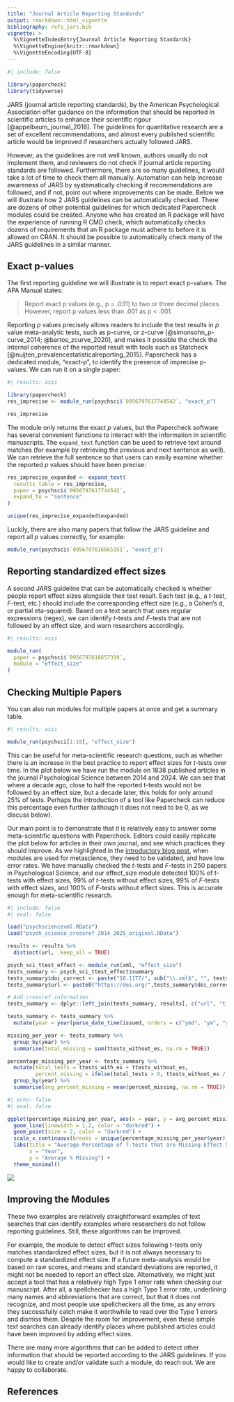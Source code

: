 ```yaml
---
title: "Journal Article Reporting Standards"
output: rmarkdown::html_vignette
bibliography: refs_jars.bib
vignette: >
  %\VignetteIndexEntry{Journal Article Reporting Standards}
  %\VignetteEngine{knitr::rmarkdown}
  %\VignetteEncoding{UTF-8}
---
```


```r
#| include: false

library(papercheck)
library(tidyverse)
```

JARS (journal article reporting standards), by the American Psychological Association offer guidance on the information that should be reported in scientific articles to enhance their scientific rigour [@appelbaum_journal_2018]. The guidelines for quantitative research are a set of excellent recommendations, and almost every published scientific article would be improved if researchers actually followed JARS.

However, as the guidelines are not well known, authors usually do not implement them, and reviewers do not check if journal article reporting standards are followed. Furthermore, there are so many guidelines, it would take a lot of time to check them all manually. Automation can help increase awareness of JARS by systematically checking if recommendations are followed, and if not, point out where improvements can be made. Below we will illustrate how 2 JARS guidelines can be automatically checked. There are dozens of other potential guidelines for which dedicated Papercheck modules could be created. Anyone who has created an R package will have the experience of running R CMD check, which automatically checks dozens of requirements that an R package must adhere to before it is allowed on CRAN. It should be possible to automatically check many of the JARS guidelines in a similar manner.

## Exact p-values

The first reporting guideline we will illustrate is to report exact p-values. The APA Manual states:

> Report exact p values (e.g., p = .031) to two or three decimal places. However, report p values less than .001 as p \< .001.

Reporting *p* values precisely allows readers to include the test results in *p* value meta-analytic tests, such as p-curve, or z-curve [@simonsohn_p-curve_2014; @bartos_zcurve_2020], and makes it possible the check the internal coherence of the reported result with tools such as Statcheck [@nuijten_prevalencestatisticalreporting_2015]. Papercheck has a dedicated module, "exact-p", to identify the presence of imprecise p-values. We can run it on a single paper:

```r
#| results: asis

library(papercheck)
res_imprecise <- module_run(psychsci$`0956797617744542`, "exact_p")

res_imprecise

```

The module only returns the exact *p* values, but the Papercheck software has several convenient functions to interact with the information in scientific manuscripts. The `expand_text` function can be used to retrieve text around matches (for example by retrieving the previous and next sentence as well). We can retrieve the full sentence so that users can easily examine whether the reported *p* values should have been precise:

```r
res_imprecise_expanded <- expand_text(
  results_table = res_imprecise, 
  paper = psychsci$`0956797617744542`, 
  expand_to = "sentence"
)

unique(res_imprecise_expanded$expanded)
```

Luckily, there are also many papers that follow the JARS guideline and report all *p* values correctly, for example:

```r
module_run(psychsci$`0956797616665351`, "exact_p")
```

## Reporting standardized effect sizes

A second JARS guideline that can be automatically checked is whether people report effect sizes alongside their test result. Each test (e.g., a *t*-test, *F*-test, etc.) should include the corresponding effect size (e.g., a Cohen's d, or partial eta-squared). Based on a text search that uses regular expressions (regex), we can identify *t*-tests and *F*-tests that are not followed by an effect size, and warn researchers accordingly.

```r
#| results: asis

module_run(
  paper = psychsci$`0956797616657319`,
  module = "effect_size"
)

```

## Checking Multiple Papers

You can also run modules for multiple papers at once and get a summary table.

```r
#| results: asis

module_run(psychsci[1:10], "effect_size")
```

This can be useful for meta-scientific research questions, such as whether there is an increase in the best practice to report effect sizes for *t*-tests over time. In the plot below we have run the module on 1838 published articles in the journal Psychological Science between 2014 and 2024. We can see that where a decade ago, close to half the reported t-tests would not be followed by an effect size, but a decade later, this holds for only around 25% of tests. Perhaps the introduction of a tool like Papercheck can reduce this percentage even further (although it does not need to be 0, as we discuss below).

Our main point is to demonstrate that it is relatively easy to answer some meta-scientific questions with Papercheck. Editors could easily replicate the plot below for articles in their own journal, and see which practices they should improve. As we highlighted in the [introductory blog post](https://daniellakens.blogspot.com/2025/06/introducing-papercheck.html), when modules are used for metascience, they need to be validated, and have low error rates. We have manually checked the *t*-tests and *F*-tests in 250 papers in Psychological Science, and our effect_size module detected 100% of *t*-tests with effect sizes, 99% of *t*-tests without effect sizes, 99% of *F*-tests with effect sizes, and 100% of *F*-tests without effect sizes. This is accurate enough for meta-scientific research.

```r
#| include: false
#| eval: false

load("psychsciencexml.RData")
load("psych_science_crossref_2014_2025_original.RData")

results <- results %>%
  distinct(url, .keep_all = TRUE)

psych_sci_ttest_effect <- module_run(xml, "effect_size")
tests_summary <- psych_sci_ttest_effect$summary
tests_summary$doi_correct <- paste("10.1177/", sub("\\.xml$", "", tests_summary$id), sep = "")
tests_summary$url <- paste0("https://doi.org/",tests_summary$doi_correct)

# Add crossref information
tests_summary <- dplyr::left_join(tests_summary, results[, c("url", "title", "is.referenced.by.count", "issued", "reference.count")], by = c("url" = "url"))

tests_summary <- tests_summary %>%
  mutate(year = year(parse_date_time(issued, orders = c("ymd", "ym", "y"))))

missing_per_year <- tests_summary %>%
  group_by(year) %>%
  summarise(total_missing = sum(ttests_without_es, na.rm = TRUE))

percentage_missing_per_year <- tests_summary %>%
  mutate(total_tests = ttests_with_es + ttests_without_es,
         percent_missing = ifelse(total_tests > 0, ttests_without_es / total_tests * 100, NA)) %>%
  group_by(year) %>%
  summarise(avg_percent_missing = mean(percent_missing, na.rm = TRUE))

```

```r
#| echo: false
#| eval: false

ggplot(percentage_missing_per_year, aes(x = year, y = avg_percent_missing)) +
  geom_line(linewidth = 1.2, color = "darkred") +
  geom_point(size = 2, color = "darkred") +
  scale_x_continuous(breaks = unique(percentage_missing_per_year$year)) +
  labs(title = "Average Percentage of T-tests that are Missing Effect Sizes",
       x = "Year",
       y = "Average % Missing") +
  theme_minimal()

```

![](effect-size-plot.png)

## Improving the Modules

These two examples are relatively straightforward examples of text searches that can identify examples where researchers do not follow reporting guidelines. Still, these algorithms can be improved.

For example, the module to detect effect sizes following t-tests only matches standardized effect sizes, but it is not always necessary to compute a standardized effect size. If a future meta-analysis would be based on raw scores, and means and standard deviations are reported, it might not be needed to report an effect size. Alternatively, we might just accept a tool that has a relatively high Type 1 error rate when checking our manuscript. After all, a spellchecker has a high Type 1 error rate, underlining many names and abbreviations that are correct, but that it does not recognize, and most people use spellcheckers all the time, as any errors they successfully catch make it worthwhile to read over the Type 1 errors and dismiss them. Despite the room for improvement, even these simple text searches can already identify places where published articles could have been improved by adding effect sizes.

There are many more algorithms that can be added to detect other information that should be reported according to the JARS guidelines. If you would like to create and/or validate such a module, do reach out. We are happy to collaborate.

## References

